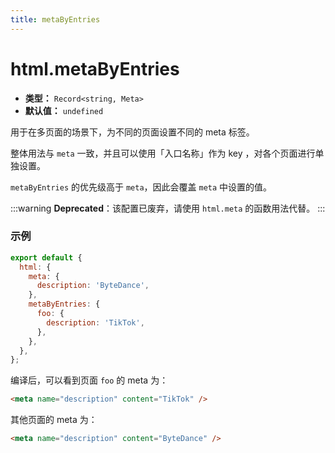 ```yaml
---
title: metaByEntries
---
```


# html.metaByEntries

- **类型：** `Record<string, Meta>`
- **默认值：** `undefined`

用于在多页面的场景下，为不同的页面设置不同的 meta 标签。

整体用法与 `meta` 一致，并且可以使用「入口名称」作为 key ，对各个页面进行单独设置。

`metaByEntries` 的优先级高于 `meta`，因此会覆盖 `meta` 中设置的值。

:::warning
**Deprecated**：该配置已废弃，请使用 `html.meta` 的函数用法代替。
:::

### 示例

```js
export default {
  html: {
    meta: {
      description: 'ByteDance',
    },
    metaByEntries: {
      foo: {
        description: 'TikTok',
      },
    },
  },
};
```

编译后，可以看到页面 `foo` 的 meta 为：

```html
<meta name="description" content="TikTok" />
```

其他页面的 meta 为：

```html
<meta name="description" content="ByteDance" />
```

